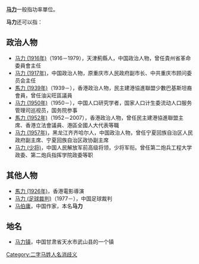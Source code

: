 '''[[马力|马力]]'''一般指功率單位。

'''马力'''还可以指：
== 政治人物 ==
* [[马力_(1916年)|马力 (1916年)]]（1916－1979），天津薊縣人，中国政治人物，曾任貴州省革命委員會主任
* [[马力_(1917年)|马力 (1917年)]]，中国政治人物，原重庆市人民政府副市长、中共重庆市顾问委员会主任
* [[馬力_(1939年)|馬力 (1939年)]]（1939－），香港政治人物，民主建港協進聯盟少數巴基斯坦裔會員，曾任油尖旺區議員
* [[马力_(1950年)|马力 (1950年)]]（1950－），中国人口研究学者，国家人口计生委流动人口服务管理司巡视员，国务院参事
* [[馬力_(1952年)|馬力 (1952年)]]（1952－2007），香港政治人物，曾任民主建港協進聯盟主席、香港立法會議員、港區全國人大代表等職
* [[马力_(1957年)|马力 (1957年)]]，黑龙江齐齐哈尔人，中国政治人物，曾任宁夏回族自治区人民政府副主席、宁夏回族自治区政协副主席
* [[马力_(少将)|马力 (少将)]]，中国人民解放军前高级将领，少将军衔。曾任第二炮兵工程大学政委、第二炮兵指挥学院政委等职

== 其他人物 ==
* [[馬力_(1926年)|馬力 (1926年)]]，香港電影導演
* [[马力_(足球裁判)|马力 (足球裁判)]]（1977－），中国足球裁判
* [[马伯庸|马伯庸]]，中国作家，本名'''马力'''

== 地名 ==
* [[马力镇|马力镇]]，中国甘肃省天水市武山县的一个镇
{{Disambiguation|cat=二字消歧義}}

[[Category:二字马姓人名消歧义|Category:二字马姓人名消歧义]]